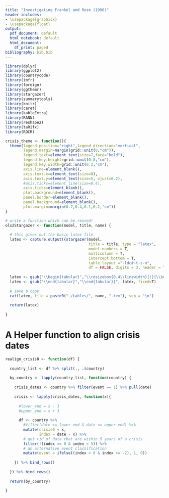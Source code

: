 ```yaml
---
title: "Investigating Frankel and Rose (1996)"
header-includes:
- \usepackage{graphicx}
- \usepackage{float}
output:
  pdf_document: default
  html_notebook: default
  html_document:
    df_print: paged
bibliography: bib.bib
---
```


```r
library(dplyr)
library(ggplot2)
library(countrycode)
library(imfr)
library(foreign)
library(ggthemr)
library(stargazer)
library(summarytools)
library(knitr)
library(caret)
library(kableExtra)
library(RANN)
library(reshape2)
library(taRifx)
library(ROCR)

crisis_theme <- function(){
  theme(legend.position="right",legend.direction="vertical",
        legend.margin=margin(grid::unit(0,"cm")),
        legend.text=element_text(size=7,face="bold"),
        legend.key.height=grid::unit(0.8,"cm"),
        legend.key.width=grid::unit(0.2,"cm"),
        axis.line=element_blank(),
        axis.text.x=element_text(size=8),
        axis.text.y=element_text(size=5, vjust=0.2),
        #axis.ticks=element_line(size=0.4),
        axis.ticks=element_blank(),
        plot.background=element_blank(),
        panel.border=element_blank(),
        panel.background=element_blank(),
        plot.margin=margin(0.7,0.4,0.1,0.2,"cm"))
}    

# write a function which can be reused!
ols2Stargazer <- function(model, title, name) {
  
  # this gives out the basic latex file
  latex <- capture.output({stargazer(model,          
                                     title = title, type = "latex",
                                     model.numbers = T,
                                     multicolumn = T,
                                     intercept.bottom = T,
                                     table.layout ="-ldc#-t-s-n",
                                     df = FALSE, digits = 3, header = T, float = T, table.placement = "H")})
    
  latex <- gsub("\\begin{tabular}","\\resizebox{0.4\\linewidth}{!}{\\begin{tabular}", latex, fixed=T)
  latex <- gsub("\\end{tabular}","\\end{tabular}}", latex, fixed=T)
  
  # save a copy
  cat(latex, file = paste0("./tables/", name, ".tex"), sep = "\n")
  
  return(latex)
  
}
```

# A Helper function to align crisis dates
```r
realign_crisis0 <- function(df) {
  
  country_list <- df %>% split(., .$country)
  
  by_country <- lapply(country_list, function(country) {
    
    crisis_dates <- country %>% filter(event == 1) %>% pull(date)
    
    crisis <- lapply(crisis_dates, function(x){
      
      #lower_end = x - 3
      #upper_end = x + 3
      
      df <- country %>%
        #filter(date >= lower_end & date <= upper_end) %>%
        mutate(crisis0 = x,
               index = date - x) %>%
        # get rid of data that are within 5 years of a crisis
        filter(!(index >= 0 & index < 5)) %>%
        # an alternative event classification
        mutate(event = ifelse((index < 0 & index >= -2), 1, 0))
    
    }) %>% bind_rows()
    
  }) %>% bind_rows()
  
  return(by_country)
  
}
```

